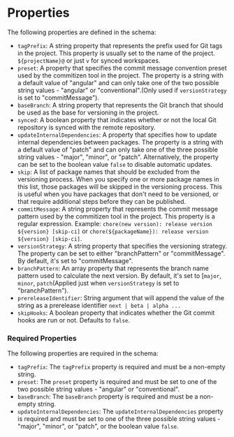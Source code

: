 # Properties

The following properties are defined in the schema:

- `tagPrefix`: A string property that represents the prefix used for Git tags in the project. This property is usually set to the name of the project. `${projectName}@` or just `v` for synced workspaces.
- `preset`: A property that specifies the commit message convention preset used by the commitizen tool in the project. The property is a string with a default value of "angular" and can only take one of the two possible string values - "angular" or "conventional".(Only used if `versionStrategy` is set to "commitMessage").
- `baseBranch`: A string property that represents the Git branch that should be used as the base for versioning in the project.
- `synced`: A boolean property that indicates whether or not the local Git repository is synced with the remote repository.
- `updateInternalDependencies`: A property that specifies how to update internal dependencies between packages. The property is a string with a default value of "patch" and can only take one of the three possible string values - "major", "minor", or "patch". Alternatively, the property can be set to the boolean value `false` to disable automatic updates.
- `skip`: A list of package names that should be excluded from the versioning process. When you specify one or more package names in this list, those packages will be skipped in the versioning process. This is useful when you have packages that don't need to be versioned, or that require additional steps before they can be published.
- `commitMessage`: A string property that represents the commit message pattern used by the commitizen tool in the project. This property is a regular expression. Example: `chore(new version): release version ${version} [skip-ci]` or `chore(${packageName}): release version ${version} [skip-ci]`.
- `versionStrategy`: A string property that specifies the versioning strategy. The property can be set to either "branchPattern" or "commitMessage". By default, it's set to "commitMessage".
- `branchPattern`: An array property that represents the branch name pattern used to calculate the next version. By default, it's set to [`major`, `minor`, `patch`(Applied just when `versionStrategy` is set to "branchPattern").
- `prereleaseIdentifier`: String argument that will append the value of the string as a prerelease identifier `next | beta | alpha ...`
- `skipHooks`: A boolean property that indicates whether the Git commit hooks are run or not.  Defaults to `false`.

### Required Properties

The following properties are required in the schema:

- `tagPrefix`: The `tagPrefix` property is required and must be a non-empty string.
- `preset`: The `preset` property is required and must be set to one of the two possible string values - "angular" or "conventional".
- `baseBranch`: The `baseBranch` property is required and must be a non-empty string.
- `updateInternalDependencies`: The `updateInternalDependencies` property is required and must be set to one of the three possible string values - "major", "minor", or "patch", or the boolean value `false`.